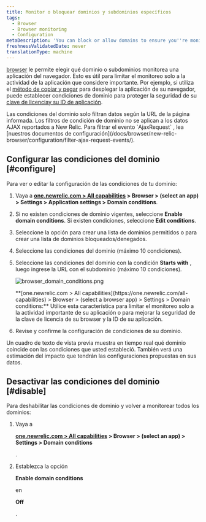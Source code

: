 ```yaml
---
title: Monitor o bloquear dominios y subdominios específicos
tags:
  - Browser
  - Browser monitoring
  - Configuration
metaDescription: 'You can block or allow domains to ensure you''re monitoring only the most important activity, or to enhance the security of your license key.'
freshnessValidatedDate: never
translationType: machine
---
```



[browser](/docs/browser/new-relic-browser/getting-started/introduction-new-relic-browser) le permite elegir qué dominio o subdominios monitorea una aplicación del navegador. Esto es útil para limitar el monitoreo solo a la actividad de la aplicación que considere importante. Por ejemplo, si utiliza el [método de copiar y pegar](/docs/browser/new-relic-browser/installation-configuration/add-apps-new-relic-browser) para desplegar la aplicación de su navegador, puede establecer condiciones de dominio para proteger la seguridad de su [clave de licencia<InlinePopover type="browser"/>y su ID de aplicación](/docs/browser/new-relic-browser/installation-configuration/copy-browser-monitoring-license-key-app-id).

<Callout variant="tip">
  Las condiciones del dominio solo filtran datos según la URL de la página informada. Los filtros de condición de dominio no se aplican a los datos AJAX reportados a New Relic. Para filtrar el evento `AjaxRequest` , lea [nuestros documentos de configuración](/docs/browser/new-relic-browser/configuration/filter-ajax-request-events/).
</Callout>

## Configurar las condiciones del dominio [#configure]

Para ver o editar la configuración de las condiciones de tu dominio:

1. Vaya a <DNT>**[one.newrelic.com > All capabilities](https://one.newrelic.com/all-capabilities) > Browser > (select an app) > Settings > Application settings > Domain conditions**</DNT>.

2. Si no existen condiciones de dominio vigentes, seleccione <DNT>**Enable domain conditions**</DNT>. Si existen condiciones, seleccione <DNT>**Edit conditions**</DNT>.

3. Seleccione la opción para crear una lista de dominios permitidos o para crear una lista de dominios bloqueados/denegados.

4. Seleccione las condiciones del dominio (máximo 10 condiciones).

5. Seleccione las condiciones del dominio con la condición <DNT>**Starts with**</DNT> , luego ingrese la URL con el subdominio (máximo 10 condiciones).

   <img
     title="browser_domain_conditions.png"
     alt="browser_domain_conditions.png"
     src={browserDomainSettings}
   />

   <figcaption>
     <DNT>**[one.newrelic.com > All capabilities](https://one.newrelic.com/all-capabilities) > Browser > (select a browser app) > Settings > Domain conditions:**</DNT> Utilice esta característica para limitar el monitoreo solo a la actividad importante de su aplicación o para mejorar la seguridad de la clave de licencia de su browser y la ID de su aplicación.
   </figcaption>

6. Revise y confirme la configuración de condiciones de su dominio.

Un cuadro de texto de vista previa muestra en tiempo real qué dominio coincide con las condiciones que usted estableció. También verá una estimación del impacto que tendrán las configuraciones propuestas en sus datos.

## Desactivar las condiciones del dominio [#disable]

Para deshabilitar las condiciones de dominio y volver a monitorear todos los dominios:

1. Vaya a

   <DNT>**[one.newrelic.com > All capabilities](https://one.newrelic.com/all-capabilities) > Browser > (select an app) > Settings > Domain conditions**</DNT>

   .

2. Establezca la opción

   <DNT>**Enable domain conditions**</DNT>

   en

   <DNT>**Off**</DNT>

   .